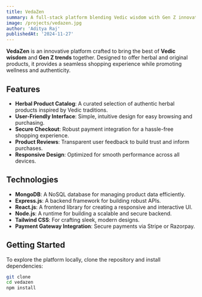 ```yaml
---
title: VedaZen
summary: A full-stack platform blending Vedic wisdom with Gen Z innovation to deliver herbal and authentic products.
image: /projects/vedazen.jpg
author: 'Aditya Raj'
publishedAt: '2024-11-27'
---
```


**VedaZen** is an innovative platform crafted to bring the best of **Vedic wisdom** and **Gen Z trends** together. Designed to offer herbal and original products, it provides a seamless shopping experience while promoting wellness and authenticity.

## Features

- **Herbal Product Catalog**: A curated selection of authentic herbal products inspired by Vedic traditions.
- **User-Friendly Interface**: Simple, intuitive design for easy browsing and purchasing.
- **Secure Checkout**: Robust payment integration for a hassle-free shopping experience.
- **Product Reviews**: Transparent user feedback to build trust and inform purchases.
- **Responsive Design**: Optimized for smooth performance across all devices.

## Technologies

- **MongoDB**: A NoSQL database for managing product data efficiently.
- **Express.js**: A backend framework for building robust APIs.
- **React.js**: A frontend library for creating a responsive and interactive UI.
- **Node.js**: A runtime for building a scalable and secure backend.
- **Tailwind CSS**: For crafting sleek, modern designs.
- **Payment Gateway Integration**: Secure payments via Stripe or Razorpay.

## Getting Started

To explore the platform locally, clone the repository and install dependencies:

```bash
git clone
cd vedazen
npm install
